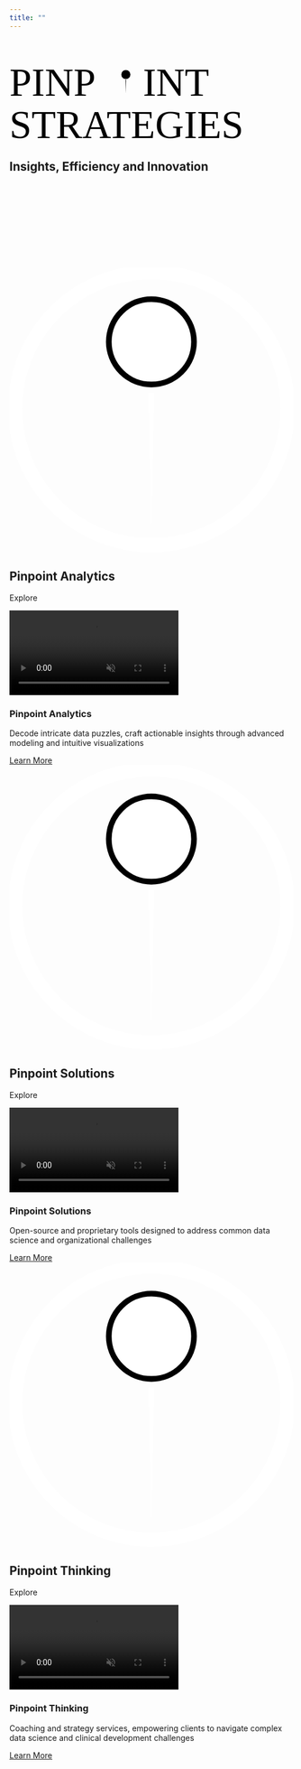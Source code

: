 ```yaml
---
title: ""
---
```


```{=html}
<link rel="stylesheet" type="text/css" href="cards.css" />
```

```{=html}
<section>
<svg xmlns="http://www.w3.org/2000/svg" viewBox="0 0 150 55">
  <defs>
  <style type="text/css">
  @import url(https://fonts.googleapis.com/css2?family=Karla:wght@300;400&display=swap);
  </style>
  <g id="logo">
    <circle cx="50" cy="26" r="15" fill="var(--pincolor)"  stroke="black" stroke-width="2"/>
    <circle cx="50" cy="49.5" r="48" fill="none" stroke="var(--textcolor)" stroke-width="12"/>
    <path d="M49,44 L 50,93 L 51,44" fill="black"/>
  </g>
  <g id="name">
    <text width="500" x="0" y="20" fill="var(--textcolor)"  font-family = "Karla" font-weight="400">
        PINP
    </text>
    <use x="360" y="100" xlink:href="#logo" transform = "scale(0.1)";/>
    <text width="500" x="47" y="20" fill="var(--textcolor)"  font-family = "Karla" font-weight="400">
        INT
    </text>
  </g>
  <g id="full-logo">
  <use x="0" y="0" xlink:href="#name"/>
    <text width="500" x="0" y="35"  fill = "var(--pincolor)" font-family = "Karla" font-weight="300">
        STRATEGIES
    </text>
  </g>
  </defs>
  <use xlink:href="#full-logo" transform = "scale(1.5)">
</svg>
</section>
<h2>Insights, Efficiency and Innovation</h2>
```


```{=html}
<svg viewBox="0 0 0 0">
<defs>
<g id="cardlogo">
<circle cx="50" cy="26" r="15" fill="white"  stroke="black" stroke-width="2"/>
<circle cx="50" cy="49.5" r="48" fill="none" stroke="white" stroke-width="5"/>
<path d="M49,44 L 50,93 L 51,44" fill="white"/>
</g>
</defs>
</svg>

<section class="card-area">

<!-- Card: Analytics -->
<section class="card-section">
<div class="card">
<div class="flip-card">
<div class="flip-card__container">
<div class="card-front">
<div class="card-front__tp card-front__tp--analytics">
<svg version="1.1" id="Layer_1" xmlns="http://www.w3.org/2000/svg" xmlns:xlink="http://www.w3.org/1999/xlink" x="0px" y="0px"
viewBox="0 0 150 150" style="enable-background:new 0 0 150 150;" xml:space="preserve" class="card-front__icon">
<use x="0" y="0" xlink:href="#cardlogo" transform = "scale(1.5)";/>
</svg>

<h2 class="card-front__heading">
Pinpoint Analytics
</h2>
</div>

<div class="card-front__bt">
<p class="card-front__text-view card-front__text-view--analytics">
Explore
</p>
</div>
</div>
<div class="card-back">
<video class="video__container" autoplay muted loop>
<source class="video__media" src="https://www.shutterstock.com/shutterstock/videos/32412784/preview/stock-footage-in-the-near-future-male-and-female-computer-engineers-talk-while-working-on-the-transparent-display.mp4" type="video/mp4">
</video>
</div>
</div>
</div>

<div class="inside-page">
<div class="inside-page__container">
<h3 class="inside-page__heading inside-page__heading--analytics">
Pinpoint Analytics
</h3>
<p class="inside-page__text">
Decode intricate data puzzles, craft actionable insights through advanced modeling and intuitive visualizations
</p>
<a href="pinpoint_analytics.html" class="inside-page__btn inside-page__btn--analytics">Learn More</a>
</div>
</div>
</div>
</section>

<!-- Card: Solutions -->
<section class="card-section">
<div class="card">
<div class="flip-card">
<div class="flip-card__container">
<div class="card-front">
<div class="card-front__tp card-front__tp--solutions">
<svg version="1.1" id="Layer_1" xmlns="http://www.w3.org/2000/svg" xmlns:xlink="http://www.w3.org/1999/xlink" x="0px" y="0px"
viewBox="0 0 150 150" style="enable-background:new 0 0 150 150;" xml:space="preserve" class="card-front__icon">
<use x="0" y="0" xlink:href="#cardlogo" transform = "scale(1.5)";/>
</svg>
<h2 class="card-front__heading">
Pinpoint Solutions
</h2>
</div>

<div class="card-front__bt">
<p class="card-front__text-view card-front__text-view--solutions">
Explore
</p>
</div>
</div>

<div class="card-back">
<video class="video__container" autoplay muted loop>
<source class="video__media" src="https://www.shutterstock.com/shutterstock/videos/1084218181/preview/stock-footage-animated-concept-big-data-center-female-chief-technology-officer-using-laptop-standing-in.mp4" type="video/mp4">
</video>
</div>
</div>
</div>

<div class="inside-page">
<div class="inside-page__container">
<h3 class="inside-page__heading inside-page__heading--solutions">
Pinpoint Solutions
</h3>
<p class="inside-page__text">
Open-source and proprietary tools designed to address common data science and organizational challenges
</p>
<a href="pinpoint_solutions.html" class="inside-page__btn inside-page__btn--solutions">Learn More</a>
</div>
</div>
</div>
</section>

<!-- Card: Thinking -->
<section class="card-section">
<div class="card">
<div class="flip-card">
<div class="flip-card__container">
<div class="card-front">
<div class="card-front__tp card-front__tp--thinking">
<svg version="1.1" id="Layer_1" xmlns="http://www.w3.org/2000/svg" xmlns:xlink="http://www.w3.org/1999/xlink" x="0px" y="0px"
viewBox="0 0 150 150" style="enable-background:new 0 0 150 150;" xml:space="preserve" class="card-front__icon">
<use x="0" y="0" xlink:href="#cardlogo" transform = "scale(1.5)";/>
</svg>

<h2 class="card-front__heading">
Pinpoint Thinking
</h2>
</div>

<div class="card-front__bt">
<p class="card-front__text-view card-front__text-view--thinking">
Explore
</p>
</div>
</div>
<div class="card-back">
<video class="video__container" autoplay muted loop>
<source class="video__media" src="https://www.shutterstock.com/shutterstock/videos/1053758117/preview/stock-footage-flying-inside-artificial-intelligence-digital-brain-bid-data-illustration-of-thinking-process.mp4" type="video/mp4">
</video>
</div>
</div>
</div>

<div class="inside-page">
<div class="inside-page__container">
<h3 class="inside-page__heading inside-page__heading--thinking">
Pinpoint Thinking
</h3>
<p class="inside-page__text">
Coaching and strategy services, empowering clients to navigate complex data science and clinical development challenges
</p>
<a href="pinpoint_thinking.html" class="inside-page__btn inside-page__btn--thinking">Learn More</a>
</div>
</div>
</div>
</section>
</section>

```
